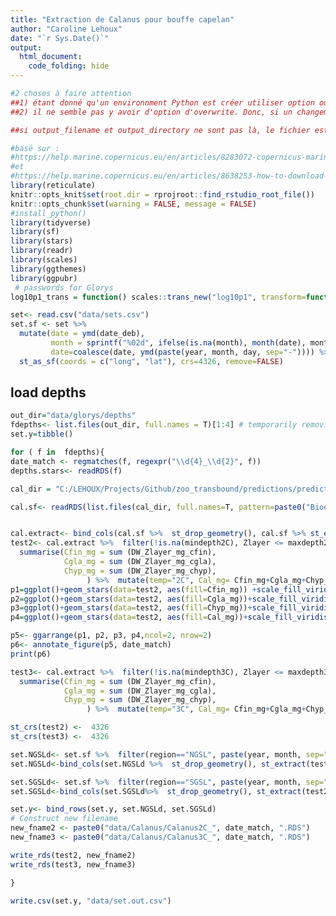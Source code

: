```yaml
---
title: "Extraction de Calanus pour bouffe capelan"
author: "Caroline Lehoux"
date: "`r Sys.Date()`"
output: 
  html_document:
    code_folding: hide
---
```


```r
#2 choses à faire attention
##1) étant donné qu'un environnment Python est créer utiliser option ou R profile pour storer les password pourrait ne pas fonctionner
##2) il ne semble pas y avoir d'option d'overwrite. Donc, si un changement doit être apporté n'oubliez pas de supprimer le fichier avanty d'en créer un nouveau

##si output_filename et output_directory ne sont pas là, le fichier est enregistré dans le working directory avec un nom des limites de la requête.

#basé sur :
#https://help.marine.copernicus.eu/en/articles/8283072-copernicus-marine-toolbox-api-subset#h_ac2947af13
#et
#https://help.marine.copernicus.eu/en/articles/8638253-how-to-download-data-via-the-copernicus-marine-toolbox-in-r
library(reticulate)
knitr::opts_knit$set(root.dir = rprojroot::find_rstudio_root_file())
knitr::opts_chunk$set(warning = FALSE, message = FALSE) 
#install_python()
library(tidyverse)
library(sf)
library(stars)
library(readr)
library(scales)
library(ggthemes)
library(ggpubr)
 # passwords for Glorys
log10p1_trans = function() scales::trans_new("log10p1", transform=function(x) log10(x+1), inverse=function(x) (10^x)-1)#inverse function is necessary for legend


```

```r
set<- read.csv("data/sets.csv")
set.sf <- set %>%
  mutate(date = ymd(date_deb),
         month = sprintf("%02d", ifelse(is.na(month), month(date), month)),
         date=coalesce(date, ymd(paste(year, month, day, sep="-")))) %>%
  st_as_sf(coords = c("long", "lat"), crs=4326, remove=FALSE)
```

## load depths

```r
out_dir="data/glorys/depths"
fdepths<- list.files(out_dir, full.names = T)[1:4] # temporarily removing 2024
set.y=tibble()

for ( f in  fdepths){
date_match <- regmatches(f, regexpr("\\d{4}_\\d{2}", f))
depths.stars<- readRDS(f)

cal_dir = "C:/LEHOUX/Projects/Github/zoo_transbound/predictions/prediction_bioenergy/glorys/monthxlatxclimS050sqrt_clim_final"

cal.sf<- readRDS(list.files(cal_dir, full.names=T, pattern=paste0("Bioenergy_", date_match, "_3D.RDS"))) %>%  st_as_sf(coords=c("X","Y"), crs=4326, remove=F)


cal.extract<- bind_cols(cal.sf %>%  st_drop_geometry(), cal.sf %>% st_extract(x=depths.stars) %>%  as_tibble()) 
test2<- cal.extract %>%  filter(!is.na(mindepth2C), Zlayer <= maxdepth2C, Zlayer >= mindepth2C) %>%  group_by(Label, fYear, month,bathymetry, X,Y) %>% 
  summarise(Cfin_mg = sum (DW_Zlayer_mg_cfin),
            Cgla_mg = sum (DW_Zlayer_mg_cgla),
            Chyp_mg = sum (DW_Zlayer_mg_chyp),
                 ) %>%  mutate(temp="2C", Cal_mg= Cfin_mg+Cgla_mg+Chyp_mg) %>%  st_as_stars(dims=c("X", "Y"), crs=4326)
p1=ggplot()+geom_stars(data=test2, aes(fill=Cfin_mg)) +scale_fill_viridis_c(option="turbo", na.value = "transparent",  trans="log10p1", breaks=c(0,10,100,1000,5000))+theme_few()
p2=ggplot()+geom_stars(data=test2, aes(fill=Cgla_mg))+scale_fill_viridis_c(option="turbo", na.value = "transparent",  trans="log10p1", breaks=c(0,10,100,1000,5000))+theme_few()
p3=ggplot()+geom_stars(data=test2, aes(fill=Chyp_mg))+scale_fill_viridis_c(option="turbo", na.value = "transparent", trans="log10p1", breaks=c(0,10,100,1000,5000))+theme_few()
p4=ggplot()+geom_stars(data=test2, aes(fill=Cal_mg))+scale_fill_viridis_c(option="turbo", na.value = "transparent", trans="log10p1", breaks=c(0,10,100,1000,5000))+theme_few()

p5<- ggarrange(p1, p2, p3, p4,ncol=2, nrow=2)
p6<- annotate_figure(p5, date_match) 
print(p6)

test3<- cal.extract %>%  filter(!is.na(mindepth3C), Zlayer <= maxdepth3C, Zlayer >= mindepth3C) %>%  group_by(Label, fYear, month,bathymetry, X,Y) %>% 
  summarise(Cfin_mg = sum (DW_Zlayer_mg_cfin),
            Cgla_mg = sum (DW_Zlayer_mg_cgla),
            Chyp_mg = sum (DW_Zlayer_mg_chyp),
                 ) %>%  mutate(temp="3C", Cal_mg= Cfin_mg+Cgla_mg+Chyp_mg) %>%  st_as_stars(dims=c("X", "Y"))

st_crs(test2) <-  4326
st_crs(test3) <-  4326

set.NGSLd<- set.sf %>%  filter(region=="NGSL", paste(year, month, sep="_") == date_match) 
set.NGSLd<-bind_cols(set.NGSLd %>%  st_drop_geometry(), st_extract(test3, set.NGSLd )%>%  st_drop_geometry() %>%  dplyr::select(-fYear, -month))

set.SGSLd<- set.sf %>%  filter(region=="SGSL", paste(year, month, sep="_") == date_match) 
set.SGSLd<-bind_cols(set.SGSLd%>%  st_drop_geometry(), st_extract(test2, set.SGSLd)%>%  st_drop_geometry() %>%  dplyr::select(-fYear, -month))

set.y<- bind_rows(set.y, set.NGSLd, set.SGSLd)
# Construct new filename
new_fname2 <- paste0("data/Calanus/Calanus2C_", date_match, ".RDS")
new_fname3 <- paste0("data/Calanus/Calanus3C_", date_match, ".RDS")

write_rds(test2, new_fname2)
write_rds(test3, new_fname3)

}

write.csv(set.y, "data/set.out.csv")

```


